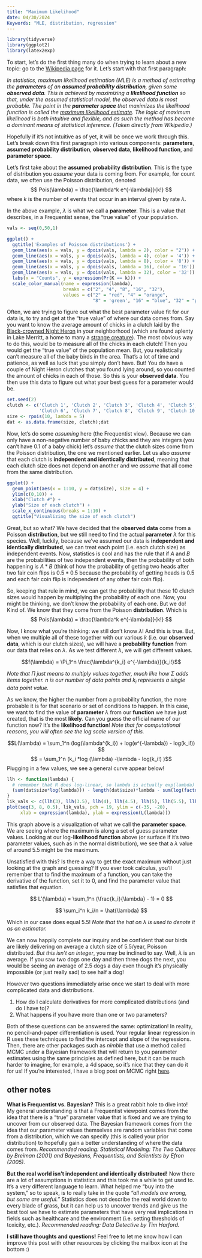 ```yaml
---
title: "Maximum Likelihood"
date: 04/30/2024
Keywords: "MLE, distribution, regression"
---
```


```r
library(tidyverse) 
library(ggplot2)
library(latex2exp)
```

To start, let's do the first thing many do when trying to learn about a new topic: go to the [Wikipedia page](https://en.wikipedia.org/wiki/Maximum_likelihood_estimation) for it. Let's start with that first paragraph:

*In statistics,* *maximum likelihood estimation (MLE) is a method of estimating the **parameters** of an **assumed probability distribution**, given some **observed data**. This is achieved by maximizing a **likelihood function** so that, under the assumed statistical model, the observed data is most probable. The point in the **parameter space** that maximizes the likelihood function is called the [maximum likelihood estimate]{.underline}. The logic of maximum likelihood is both intuitive and flexible, and as such the method has become a dominant means of statistical inference. (Taken directly from Wikipedia.)*

Hopefully if it's not intuitive as of yet, it will be once we work through this. Let's break down this first paragraph into various components: **parameters**, **assumed probability distribution**, **observed data**, **likelihood function**, and **parameter space**.

Let's first take about the **assumed probability distribution**. This is the type of distribution you *assume* your data is coming from. For example, for count data, we often use the Poisson distribution, denoted $$ Pois(\lambda) = \frac{\lambda^k e^{-\lambda}}{k!} $$ where $k$ is the number of events that occur in an interval given by rate $\lambda$.

In the above example, $\lambda$ is what we call a **parameter**. This is a value that describes, in a Frequentist sense, the "true value" of your population.

```r
vals <- seq(0,50,1)

ggplot() +
  ggtitle('Examples of Poisson distributions') +
  geom_line(aes(x = vals, y = dpois(vals, lambda = 2), color = "2")) + 
  geom_line(aes(x = vals, y = dpois(vals, lambda = 4), color = '4')) +
  geom_line(aes(x = vals, y = dpois(vals, lambda = 8), color = '8')) +
  geom_line(aes(x = vals, y = dpois(vals, lambda = 16), color = '16')) +
  geom_line(aes(x = vals, y = dpois(vals, lambda = 32), color = '32')) +
  labs(x = "Counts", y = expression(Pr(K == k))) + 
  scale_color_manual(name = expression(lambda),
                     breaks = c("2", "4", "8", "16", "32"),
                     values = c("2" = "red", "4" = "orange", 
                                "8" = 'green', "16" = "blue", "32" = "purple")) 

```

Often, we are trying to figure out what the best parameter value fit for our data is, to try and get at the "true value" of where our data comes from. Say you want to know the average amount of chicks in a clutch laid by the [Black-crowned Night Heron](https://www.allaboutbirds.org/guide/Black-crowned_Night_Heron/id#) in your neighborhood (which are found aplenty in Lake Merritt, a home to many a [strange creature](https://baynature.org/biodiversity/enigmatica/)). The most obvious way to do this, would be to measure all of the chicks in each clutch! Then you would get the "true value" of the population mean. But, you realistically can't measure all of the baby birds in the area. That's a lot of time and patience, as well as luck that you simply don't have. But! You do have a couple of Night Heron clutches that you found lying around, so you counted the amount of chicks in each of those. So this is your **observed data**. You then use this data to figure out what your best guess for a parameter would be.

```r
set.seed(2)
clutch <- c('Clutch 1', 'Clutch 2', 'Clutch 3', 'Clutch 4', 'Clutch 5',
            'Clutch 6', 'Clutch 7', 'Clutch 8', 'Clutch 9', 'Clutch 10')
size <- rpois(10, lambda = 5)
dat <- as.data.frame(size, clutch);dat
```

Now, let's do some *assuming* here (the Frequentist view). Because we can only have a non-negative number of baby chicks and they are integers (you can't have 0.1 of a baby chick) let's *assume* that the clutch sizes come from the Poisson distribution, the one we mentioned earlier. Let us also *assume* that each clutch is **independent and identically distributed**, meaning that each clutch size does not depend on another and we *assume* that all come from the same distribution.

```r
ggplot() + 
  geom_point(aes(x = 1:10, y = dat$size), size = 4) + 
  ylim(c(0,10)) +
  xlab("Clutch #") + 
  ylab("Size of each clutch") + 
  scale_x_continuous(breaks = 1:10) + 
  ggtitle("Visualizing the size of each clutch")

```

Great, but so what? We have decided that the **observed data** come from a Poisson **distribution**, but we still need to find the actual **parameter** $\lambda$ for this species. Well, luckily, because we've assumed our data is **independent and identically distributed**, we can treat each point (i.e. each clutch size) as independent events. Now, statistics is cool and has the rule that if $A$ and $B$ are the probabilities of two independent events, then the probability of both happening is $A*B$ (think of how the probability of getting two heads after two fair coin flips is $0.5*0.5$ because the probability of getting heads is $0.5$ and each fair coin flip is independent of any other fair coin flip).

So, keeping that rule in mind, we can get the probability that these 10 clutch sizes would happen by multiplying the probability of each one. Now, you might be thinking, we don't know the probability of each one. But we do! Kind of. We know that they come from the Poisson **distribution**. Which is $$ Pois(\lambda) = \frac{\lambda^k e^{-\lambda}}{k!} $$

Now, I know what you're thinking: we still don't know $\lambda$! And this is true. But, when we multiple all of these together with our various $k$ (i.e. our **observed data**, which is our clutch sizes), we will have a **probability** **function** from our data that relies on $\lambda$. As we test different $\lambda$, we will get different values.

$$f(\lambda) = \Pi_1^n \frac{\lambda^{k_i} e^{-\lambda}}{k_i!}$$

*Note that* $\Pi$ *just means to multiply values together, much like how* $\Sigma$ *adds items together.* $n$ *is our number of data points and* $k_i$ *represents a single data point value.*

As we know, the higher the number from a probability function, the more probable it is for that scenario or set of conditions to happen. In this case, we want to find the value of **parameter** $\lambda$ from our **function** we have just created, that is the most **likely**. Can you guess the official name of our function now? It's the **likelihood function**! *Note that for computational reasons, you will often see the log scale version of this.*

$$L(\lambda) = \sum_1^n (log(\lambda^{k_i}) + log(e^{-\lambda}) - log(k_i!)) $$ $$ = \sum_1^n (k_i *log (\lambda) -\lambda - log(k_i!) )$$ Plugging in a few values, we see a general curve appear below!

```r
llh <- function(lambda) {
  # remember that R does log-linear, so lambda is actually exp(lambda)
  (sum(dat$size*log(lambda))) - length(dat$size)*lambda - sum(log(factorial(dat$size))) 
}
lik_vals <- c(llh(3), llh(3.5), llh(4), llh(4.5), llh(5), llh(5.5), llh(6), llh(6.5), llh(7), llh(7.5), llh(8))
plot(seq(3, 8, 0.5), lik_vals, pch = 19, ylim = c(-35, -20),
     xlab = expression(lambda), ylab = expression(L(lambda))) 
```

This graph above is a visualization of what we call the **parameter space**. We are seeing where the maximum is along a set of guess parameter values. Looking at our log-**likelihood function** above (or surface if it's two parameter values, such as in the normal distribution), we see that a $\lambda$ value of around 5.5 might be the maximum.

Unsatisfied with this? Is there a way to get the exact maximum without just looking at the graph and guessing? If you ever took calculus, you'll remember that to find the maximum of a function, you can take the derivative of the function, set it to 0, and find the parameter value that satisfies that equation.

$$ L'(\lambda) = \sum_1^n (\frac{k_i}{\lambda} - 1) = 0 $$

$$ \sum_i^n k_i/n = \hat{\lambda} $$

Which in our case does equal 5.5! *Note that the hat on* $\lambda$ *is used to denote it as an estimator.*

We can now happily complete our inquiry and be confident that our birds are likely delivering on average a clutch size of 5.5/year, Poisson distributed. *But this isn't an integer*, you may be inclined to say. Well, $\lambda$ is an average. If you saw two dogs one day and then three dogs the next, you would be seeing an average of 2.5 dogs a day even though it's physically impossible (or just really sad) to see half a dog!

However two questions immediately arise once we start to deal with more complicated data and distributions.

1.  How do I calculate derivatives for more complicated distributions (and do I have to)?
2.  What happens if you have more than one or two parameters?

Both of these questions can be answered the same: optimization! In reality, no pencil-and-paper differentiation is used. Your regular linear regression in R uses these techniques to find the intercept and slope of the regressions. Then, there are other packages such as *nimble* that use a method called MCMC under a Bayesian framework that will return to you parameter estimates using the same principles as defined here, but it can be much harder to imagine, for example, a 4d space, so it's nice that they can do it for us! If you're interested, I have a blog post on MCMC right [here](mcmc.qmd).

## other notes

**What is Frequentist vs. Bayesian?** This is a great rabbit hole to dive into! My general understanding is that a Frequentist viewpoint comes from the idea that there is a "true" parameter value that is fixed and we are trying to uncover from our observed data. The Bayesian framework comes from the idea that our parameter values themselves are random variables that come from a distribution, which we can specify (this is called your prior distribution) to hopefully gain a better understanding of where the data comes from. *Recommended reading: Statistical Modeling: The Two Cultures by Breiman (2001) and Bayesians, Frequentists, and Scientists by Efron (2005).*

**But the real world isn't independent and identically distributed!** Now there are a lot of assumptions in statistics and this took me a while to get used to. It's a very different language to learn. What helped me "buy into the system," so to speak, is to really take in the quote *"all models are wrong, but some are useful."* Statistics does not describe the real world down to every blade of grass, but it can help us to uncover trends and give us the best tool we have to estimate parameters that have very real implications in fields such as healthcare and the environment (i.e. setting thresholds of toxicity, etc.). *Recommended reading: Data Detective by Tim Harford.*

**I still have thoughts and questions!** Feel free to let me know how I can improve this post with other resources by clicking the mailbox icon at the bottom :)
